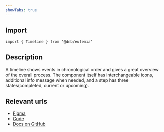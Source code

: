 ```yaml
---
showTabs: true
---
```


## Import

```tsx
import { Timeline } from '@dnb/eufemia'
```

## Description

A timeline shows events in chronological order and gives a great overview of the overall process.
The component itself has interchangeable icons, additional info message when needed, and a step has three states(completed, current or upcoming).

## Relevant urls

- [Figma](https://www.figma.com/design/cdtwQD8IJ7pTeE45U148r1/%F0%9F%92%BB-Eufemia---Web?node-id=19517-7350)
- [Code](https://github.com/dnbexperience/eufemia/tree/main/packages/dnb-eufemia/src/components/timeline)
- [Docs on GitHub](https://github.com/dnbexperience/eufemia/tree/main/packages/dnb-design-system-portal/src/docs/uilib/components/timeline)
